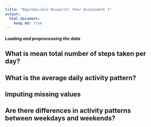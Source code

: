 ```yaml
---
title: "Reproducible Research: Peer Assessment 1"
output: 
  html_document:
    keep_md: true
---
```



##### Loading and preprocessing the data



## What is mean total number of steps taken per day?



## What is the average daily activity pattern?



## Imputing missing values



## Are there differences in activity patterns between weekdays and weekends?
